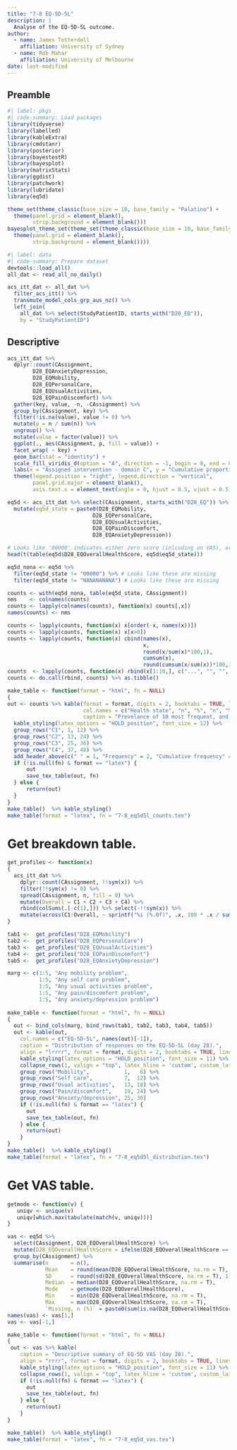 ```yaml
---
title: "7-8 EQ-5D-5L"
description: |
  Analyse of the EQ-5D-5L outcome.
author: 
  - name: James Totterdell
    affiliation: University of Sydney
  - name: Rob Mahar
    affiliation: University of Melbourne
date: last-modified
---
```


## Preamble

```r
#| label: pkgs
#| code-summary: Load packages
library(tidyverse)
library(labelled)
library(kableExtra)
library(cmdstanr)
library(posterior)
library(bayestestR)
library(bayesplot)
library(matrixStats)
library(ggdist)
library(patchwork)
library(lubridate)
library(eq5d)

theme_set(theme_classic(base_size = 10, base_family = "Palatino") +
  theme(panel.grid = element_blank(),
        strip.background = element_blank()))
bayesplot_theme_set(theme_set(theme_classic(base_size = 10, base_family = "Palatino") +
  theme(panel.grid = element_blank(),
        strip.background = element_blank())))
```

```r
#| label: data
#| code-summary: Prepare dataset
devtools::load_all()
all_dat <- read_all_no_daily()

acs_itt_dat <- all_dat %>% 
  filter_acs_itt() %>%
  transmute_model_cols_grp_aus_nz() %>%
  left_join(
    all_dat %>% select(StudyPatientID, starts_with("D28_EQ")),
    by = "StudyPatientID")

```


## Descriptive

```r
acs_itt_dat %>% 
  dplyr::count(CAssignment, 
        D28_EQAnxietyDepression, 
        D28_EQMobility,
        D28_EQPersonalCare,
        D28_EQUsualActivities,
        D28_EQPainDiscomfort) %>%
  gather(key, value, -n, -CAssignment) %>%
  group_by(CAssignment, key) %>%
  filter(!is.na(value), value != 0) %>%
  mutate(p = n / sum(n)) %>%
  ungroup() %>%
  mutate(value = factor(value)) %>%
  ggplot(., aes(CAssignment, p, fill = value)) +
  facet_wrap( ~ key) +
  geom_bar(stat = "identity") +
  scale_fill_viridis_d(option = "A", direction = -1, begin = 0, end = 0.9) +
  labs(x = "Assigned intervention - domain C", y = "Cumulative proportion", fill = "Score") +
  theme(legend.position = "right", legend.direction = "vertical",
        panel.grid.major = element_blank(),
        axis.text.x = element_text(angle = 0, hjust = 0.5, vjust = 0.5)) 
```

```r
eq5d <- acs_itt_dat %>% select(CAssignment, starts_with("D28_EQ")) %>%
  mutate(eq5d_state = paste0(D28_EQMobility, 
                           D28_EQPersonalCare,
                           D28_EQUsualActivities,
                           D28_EQPainDiscomfort,
                           D28_EQAnxietyDepression))

# Looks like '00000' indicates either zero score (inlcuding on VAS), or more likely missing.
head(t(table(eq5d$D28_EQOverallHealthScore, eq5d$eq5d_state)))

eq5d_nona <- eq5d %>%  
  filter(eq5d_state != "00000") %>% # Looks like these are missing
  filter(eq5d_state != "NANANANANA") # Looks like these are missing

counts <- with(eq5d_nona, table(eq5d_state, CAssignment))
nms    <- colnames(counts)
counts <- lapply(colnames(counts), function(x) counts[,x])
names(counts) <- nms 

counts <- lapply(counts, function(x) x[order(-x, names(x))])
counts <- lapply(counts, function(x) x[x>0])
counts <- lapply(counts, function(x) cbind(names(x),
                                           x,
                                           round(x/sum(x)*100,1), 
                                           cumsum(x), 
                                           round(cumsum(x/sum(x))*100,1))[c(1:10,length(x)),])
counts  <- lapply(counts, function(x) rbind(x[1:10,], c("...", "", "", "", ""), x[11,]))
counts <- do.call(rbind, counts) %>% as.tibble() 

make_table <- function(format = "html", fn = NULL)
{
out <- counts %>% kable(format = format, digits = 2, booktabs = TRUE, linesep = "", align = "lrrrrr", longtable = TRUE,
                        col.names = c("Health state", "n", "%", "n", "%"),
                        caption = "Prevelance of 10 most frequent, and worst, reported EQ-5D-5L profiles by treatment (day 28).") %>%
  kable_styling(latex_options = "HOLD_position", font_size = 12) %>%
  group_rows("C1", 1, 12) %>%
  group_rows("C2", 13, 24) %>%
  group_rows("C3", 25, 36) %>%
  group_rows("C4", 37, 48) %>%
  add_header_above(c(" " = 1, "Frequency" = 2, "Cumulative frequency" = 2))
  if (!is.null(fn) & format == "latex") {
      out
      save_tex_table(out, fn)
  } else {
      return(out)
  }
}
make_table()  %>% kable_styling()
make_table(format = "latex", fn = "7-8_eq5d5l_counts.tex")
```

# Get breakdown table.
```r

get_profiles <- function(x)
{
  acs_itt_dat %>% 
    dplyr::count(CAssignment, !!sym(x)) %>%
    filter(!!sym(x) != 0) %>%
    spread(CAssignment, n, fill = 0) %>%
    mutate(Overall = C1 + C2 + C3 + C4) %>% 
    rbind(colSums(.[-c(1),])) %>% select(-!!sym(x)) %>%
    mutate(across(C1:Overall, ~ sprintf("%i (%.0f)", .x, 100 * .x / sum(.x))))
}

tab1 <-  get_profiles("D28_EQMobility") 
tab2 <-  get_profiles("D28_EQPersonalCare")
tab3 <-  get_profiles("D28_EQUsualActivities")
tab4 <-  get_profiles("D28_EQPainDiscomfort")
tab5 <-  get_profiles("D28_EQAnxietyDepression")

marg <- c(1:5, "Any mobility problem",
          1:5, "Any self care problem",
          1:5, "Any usual activities problem",
          1:5, "Any pain/discomfort problem",
          1:5, "Any anxiety/depression problem")
          
make_table <- function(format = "html", fn = NULL)
{
  out <- bind_cols(marg, bind_rows(tab1, tab2, tab3, tab4, tab5))
  out <- kable(out,
    col.names = c("EQ-5D-5L", names(out)[-1]),
    caption = "Distribution of responses on the EQ-5D-5L (day 28).",
    align = "lrrrr", format = format, digits = 2, booktabs = TRUE, linesep = "", longtable = TRUE) %>%  
    kable_styling(latex_options = "HOLD_position", font_size = 11) %>%
    collapse_rows(1, valign = "top", latex_hline = 'custom', custom_latex_hline = 1) %>%
    group_rows("Mobility",           1,   6) %>%
    group_rows("Self care",          7,  12) %>%
    group_rows("Usual activities",   13, 18) %>%
    group_rows("Pain/discomfort",    19, 24) %>%
    group_rows("Anxiety/depression", 25, 30) 
    if (!is.null(fn) & format == "latex") {
      out
      save_tex_table(out, fn)
    } else {
      return(out)
    }
}
make_table()  %>% kable_styling()
make_table(format = "latex", fn = "7-8_eq5d5l_distribution.tex")


```

# Get VAS table.


```r
getmode <- function(v) {
   uniqv <- unique(v)
   uniqv[which.max(tabulate(match(v, uniqv)))]
}

vas <- eq5d %>%
  select(CAssignment, D28_EQOverallHealthScore) %>%
  mutate(D28_EQOverallHealthScore = ifelse(D28_EQOverallHealthScore == 0, NA, D28_EQOverallHealthScore)) %>%
  group_by(CAssignment) %>%
  summarise(n       = n(),
            Mean    = round(mean(D28_EQOverallHealthScore, na.rm = T), 1),
            SD      = round(sd(D28_EQOverallHealthScore, na.rm = T), 1),
            Median  = median(D28_EQOverallHealthScore, na.rm = T),
            Mode    = getmode(D28_EQOverallHealthScore),
            Min     = min(D28_EQOverallHealthScore, na.rm = T),
            Max     = max(D28_EQOverallHealthScore, na.rm = T),
            `Missing, n (%)` = paste0(sum(is.na(D28_EQOverallHealthScore)), " (", round(sum(is.na(D28_EQOverallHealthScore))/n(),4)*100,")")) %>% t %>% as.data.frame()
names(vas) <- vas[1,]
vas <- vas[-1,]

make_table <- function(format = "html", fn = NULL)
{  
 out <- vas %>% kable(
    caption = "Descriptive summary of EQ-5D VAS (day 28).",
    align = "rrrr", format = format, digits = 2, booktabs = TRUE, linesep = "", longtable = TRUE) %>%  
    kable_styling(latex_options = "HOLD_position", font_size = 11) %>%
    collapse_rows(1, valign = "top", latex_hline = 'custom', custom_latex_hline = 1)
    if (!is.null(fn) & format == "latex") {
      out
      save_tex_table(out, fn)
    } else {
      return(out)
    }
}

make_table()  %>% kable_styling()
make_table(format = "latex", fn = "7-8_eq5d_vas.tex")

```
